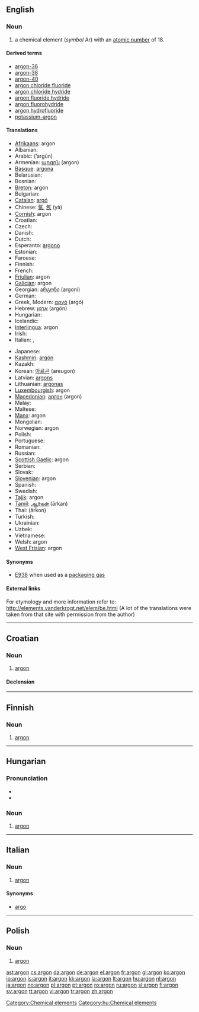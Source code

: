 {{see|Argon|argón}}
==English==

{{elements|Ar|chlorine|Cl|potassium|K}}

===Noun===
{{en-noun|-}}
{{wikipedia}}

# a chemical element (''symbol'' Ar) with an [[atomic number]] of 18.

====Derived terms====
* [[argon-36]]
* [[argon-38]]
* [[argon-40]]
* [[argon chloride fluoride]]
* [[argon chloride hydride]]
* [[argon fluoride hydride]]
* [[argon fluorohydride]]
* [[argon hydrofluoride]]
* [[potassium-argon]]

====Translations====
{{trans-top|a chemical element}}
* [[Afrikaans]]: argon
* Albanian: {{t-|sq|argon|xs=Albanian}}
* Arabic: {{Arab|[[أرجون]]}} (’argūn) {{m}}
* Armenian: [[արգոն]] (argon)
* [[Basque]]: [[argona]]
* Belarusian: {{t-|be|аргон|m|tr=argon|sc=Cyrl|xs=Belarusian}}
* Bosnian: {{t-|bs|argon|m}}
* [[Breton]]: argon
* Bulgarian: {{t-|bg|аргон|m|tr=argón|sc=Cyrl}}
* [[Catalan]]: [[argó]] {{m}}
* Chinese: [[氩]], [[氬]] (yà)
* [[Cornish]]: argon
* Croatian: {{t-|hr|argon|m}}
* Czech: {{t+|cs|argon|m}}
* Danish: {{t+|da|argon}}
* Dutch: {{t+|nl|argon|n}}
* Esperanto: [[argono]]
* Estonian: {{t-|et|argoon}}
* Faroese: {{t-|fo|argon|xs=Faroese}}
* Finnish: {{t+|fi|argon}}
* French: {{t+|fr|argon|m}}
* [[Friulian]]: argon {{m}}
* [[Galician]]: argon {{m}}
* Georgian: [[არგონი]] (argoni)
* German: {{t+|de|Argon|n}}
* Greek, Modern: [[αργό]] (argó) {{n}}
* Hebrew: [[ארגון]] (argón)
* Hungarian: {{t+|hu|argon}}
* Icelandic: {{t+|is|argon}}
* [[Interlingua]]: argon
* Irish: {{t-|ga|argón|xs=Irish}}
* Italian: {{t+|it|argon|m}}, {{t+|it|argo|m}}
{{trans-mid}}
* Japanese: {{t+|ja|アルゴン|tr=arugon|sc=Jpan}}
* [[Kashmiri]]: [[argón]]
* Kazakh: {{t-|kk|аргон|tr=argon|sc=Cyrl|xs=Kazakh}}
* Korean: [[아르곤]] (areugon)
* Latvian: [[argons]]
* Lithuanian: [[argonas]]
* [[Luxembourgish]]: argon
* [[Macedonian]]: [[аргон]] (argon) {{m}}
* Malay: {{t-|ms|argon|xs=Malay}}
* Maltese: {{t-|mt|argon|m|xs=Maltese}}
* [[Manx]]: argon {{g|Manx}}
* Mongolian: {{t-|mn|аргон|tr=argon|sc=Cyrl|xs=Mongolian}}
* Norwegian: argon {{g|Norwegian}}
* Polish: {{t+|pl|argon|m}}
* Portuguese: {{t+|pt|argônio|m}}
* Romanian: {{t+|ro|argon|n}}
* Russian: {{t+|ru|аргон|m|tr=argón|sc=Cyrl}}
* [[Scottish Gaelic]]: argon
* Serbian: {{t-|sr|аргон|m|tr=argon|sc=Cyrl}}
* Slovak: {{t-|sk|argón|m}}
* [[Slovenian]]: argon {{m}}
* Spanish: {{t+|es|argón|m}}
* Swedish: {{t+|sv|argon|n}}
* [[Tajik]]: argon
* [[Tamil]]: [[ஆர்கன்]] (ārkan)
* Thai: {{Thai|[[อาร์กอน]]}} (ārkon)
* Turkish: {{t+|tr|argon}}
* Ukrainian: {{t-|uk|аргон|m|tr=argón|sc=Cyrl|xs=Ukrainian}}
* Uzbek: {{t-|uz|аргон|tr=argon|sc=Cyrl|xs=Uzbek}}
* Vietnamese: {{t+|vi|agon|xs=Vietnamese}}
* Welsh: argon {{g|Welsh}}
* [[West Frisian]]: argon
{{trans-bottom}}

====Synonyms====
* [[E938]] when used as a [[packaging gas]]

====External links====
For etymology and more information refer to:
http://elements.vanderkrogt.net/elem/be.html
(A lot of the translations were taken from that site with permission from the author)

[[Category:Chemical elements]]

----

==Croatian==

===Noun===
{{hr-noun|g=m|argoni}}

# [[#English|argon]]

====Declension====
{{hr-decl-noun
|argon|argoni
|argona|argona
|argonu|argonima
|argon|argone
|argone|argoni
|argonu|argonima
|argonom|argonima
}}

----

==Finnish==
{{wikipedia|lang=fi}}

===Noun===
{{fi-noun}}

# {{chemical element|lang=fi}} [[#English|argon]]

----

==Hungarian==

===Pronunciation===
* {{IPA|/ˈɒrgon/|lang=hu}}
* {{hyphenation|ar|gon}}

===Noun===
{{infl|hu|noun}}

# [[#English|argon]]

[[Category:hu:Chemical elements]]

----

==Italian==
{{wikipedia|lang=it}}

===Noun===
{{infl|it|noun}}

# {{chemical element|lang=it}} [[argon#English|argon]]

====Synonyms====
* [[argo]]

----

==Polish==
{{wikipedia|lang=pl}}

===Noun===
{{infl|pl|noun|g=m}}

# {{chemical element|lang=pl}} [[#English|argon]]

[[ast:argon]]
[[cs:argon]]
[[da:argon]]
[[de:argon]]
[[el:argon]]
[[fr:argon]]
[[gl:argon]]
[[ko:argon]]
[[io:argon]]
[[is:argon]]
[[it:argon]]
[[kk:argon]]
[[la:argon]]
[[lt:argon]]
[[hu:argon]]
[[nl:argon]]
[[ja:argon]]
[[no:argon]]
[[pl:argon]]
[[pt:argon]]
[[ro:argon]]
[[ru:argon]]
[[sl:argon]]
[[fi:argon]]
[[sv:argon]]
[[tt:argon]]
[[vi:argon]]
[[tr:argon]]
[[zh:argon]]